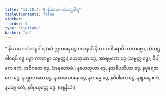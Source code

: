 ```yaml
---
title: "13.18.4--5 နိဿယ-သံသဋ္ဌဝါရ"
tableOfContents: false
sidebar:
  order: 4
type: "tipitaka"
basket: "ab"
---
```



<DynamicBreadcrumb />

<Paragraph type="center">
* နိဿယ-သံသဋ္ဌဝါရ
</Paragraph>

<Paragraph number="4809">
(ဧဝံ ဣတရေ ဒွေ ဂဏနာပိ နိဿယဝါရောပိ ကာတဗ္ဗော, သံသဋ္ဌဝါရေပိ ဒွေ ပဉှာ ကာတဗ္ဗာ သဗ္ဗတ္ထ.)
</Paragraph>

<Paragraph number="4810" type="center">
ဟေတုယာ ဒွေ, အာရမ္မဏေ ဒွေ (သဗ္ဗတ္ထ ဒွေ), ဝိပါကေ ဧကံ, အဝိဂတေ ဒွေ. (အနုလောမံ.)
</Paragraph>

<Paragraph number="4811">
နဟေတုယာ ဒွေ, နအဓိပတိယာ ဒွေ, နပုရေဇာတေ ဒွေ, နပစ္ဆာဇာတေ ဒွေ, နအာသေဝနေ ဒွေ, နကမ္မေ ဒွေ, နဝိပါကေ ဒွေ, နဈာနေ ဧကံ, နမဂ္ဂေ ဧကံ, နဝိပ္ပယုတ္တေ ဒွေ. (ပစ္စနီယံ.)
</Paragraph>